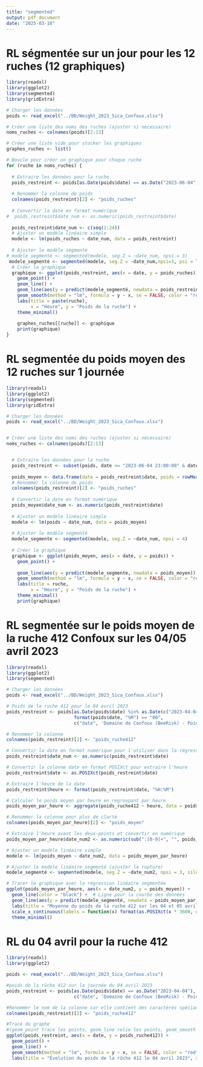 ```yaml
---
title: "segmented"
output: pdf_document
date: "2025-03-10"
---
```



# RL ségmentée sur un jour pour les 12 ruches (12 graphiques)

```r
library(readxl)
library(ggplot2)
library(segmented)
library(gridExtra)

# Charger les données
poids <- read_excel("../BD/Weight_2023_Sica_Confoux.xlsx")

# Créer une liste des noms des ruches (ajuster si nécessaire)
noms_ruches <- colnames(poids)[2:13]

# Créer une liste vide pour stocker les graphiques
graphes_ruches <- list()

# Boucle pour créer un graphique pour chaque ruche
for (ruche in noms_ruches) {
  
  # Extraire les données pour la ruche
  poids_restreint <- poids[as.Date(poids$date) == as.Date("2023-06-04"), c("date", ruche)]
  
  # Renommer la colonne de poids
  colnames(poids_restreint)[2] <- "poids_ruches"
  
  # Convertir la date en format numérique
#  poids_restreint$date_num <- as.numeric(poids_restreint$date)
  
  poids_restreint$date_num <- c(seq(1:24))
  # Ajuster un modèle linéaire simple
  modele <- lm(poids_ruches ~ date_num, data = poids_restreint)
  
  # Ajuster le modèle segmenté
# modele_segmenté <- segmented(modele, seg.Z = ~date_num, npsi = 3)
 modele_segmenté <- segmented(modele, seg.Z = ~date_num,npsi=3, psi = list(date_num= c(18,12,6)))
  # Créer le graphique
  graphique <- ggplot(poids_restreint, aes(x = date, y = poids_ruches)) +
    geom_point() +
    geom_line() +
    geom_line(aes(y = predict(modele_segmenté, newdata = poids_restreint)), color = "blue") +
    geom_smooth(method = "lm", formula = y ~ x, se = FALSE, color = "red") +  # Régression linéaire globale
    labs(title = paste(ruche), 
         x = "Heure", y = "Poids de la ruche") +
    theme_minimal()
  
    graphes_ruches[[ruche]] <- graphique
    print(graphique)
}
```


# RL segmentée du poids moyen des 12 ruches sur 1 journée

```r
library(readxl)
library(ggplot2)
library(segmented)
library(gridExtra)

# Charger les données
poids <- read_excel("../BD/Weight_2023_Sica_Confoux.xlsx")


# Créer une liste des noms des ruches (ajuster si nécessaire)
noms_ruches <- colnames(poids)[2:13]


  # Extraire les données pour la ruche
  poids_restreint <- subset(poids, date <= "2023-06-04 23:00:00" & date >= "2023-06-04 00:00:00")
 
  poids_moyen <- data.frame(date = poids_restreint$date, poids = rowMeans(poids_restreint[,-1])) 
  # Renommer la colonne de poids
  colnames(poids_restreint)[2] <- "poids_ruches"
  
  # Convertir la date en format numérique
  poids_moyen$date_num <- as.numeric(poids_restreint$date)
  
  # Ajuster un modèle linéaire simple
  modele <- lm(poids ~ date_num, data = poids_moyen)
  
  # Ajuster le modèle segmenté
  modele_segmente <- segmented(modele, seg.Z = ~date_num, npsi = 4)
  
  # Créer le graphique
  graphique <- ggplot(poids_moyen, aes(x = date, y = poids)) +
    geom_point() +
  
    geom_line(aes(y = predict(modele_segmente, newdata = poids_moyen)), color = "blue") +
    geom_smooth(method = "lm", formula = y ~ x, se = FALSE, color = "red") +  # Régression linéaire globale
    labs(title = ruche, 
         x = "Heure", y = "Poids de la ruche") +
    theme_minimal()
    print(graphique)
```


# RL segmentée sur le poids moyen de la ruche 412 Confoux sur les 04/05 avril 2023

```r
library(readxl)
library(ggplot2)
library(segmented)

# Charger les données
poids <- read_excel("../BD/Weight_2023_Sica_Confoux.xlsx")

# Poids de la ruche 412 pour le 04 avril 2023
poids_restreint <- poids[as.Date(poids$date) %in% as.Date(c("2023-04-04", "2023-04-05")) &
                         format(poids$date, "%M") == "00", 
                         c("date", 'Domaine de Confoux (BeeRisk) - Poids de la ruche « Ruche 412 »')]

# Renommer la colonne
colnames(poids_restreint)[2] <- "poids_ruche412"

# Convertir la date en format numérique pour l'utiliser dans la régression
poids_restreint$date_num <- as.numeric(poids_restreint$date)

# Convertir la colonne date en format POSIXct pour extraire l'heure
poids_restreint$date <- as.POSIXct(poids_restreint$date)

# Extraire l'heure de la date
poids_restreint$heure <- format(poids_restreint$date, "%H:%M")

# Calculer le poids moyen par heure en regroupant par heure
poids_moyen_par_heure <- aggregate(poids_ruche412 ~ heure, data = poids_restreint, FUN = mean)

# Renommer la colonne pour plus de clarté
colnames(poids_moyen_par_heure)[2] <- "poids_moyen"

# Extraire l'heure avant les deux-points et convertir en numérique
poids_moyen_par_heure$date_num2 <- as.numeric(sub(":[0-9]+", "", poids_moyen_par_heure$heure))

# Ajuster un modèle linéaire simple
modele <- lm(poids_moyen ~ date_num2, data = poids_moyen_par_heure)

# Ajuster le modèle linéaire segmenté (ajuster la rupture)
modele_segmenté <- segmented(modele, seg.Z = ~date_num2, npsi = 3, silent=TRUE)

# Tracer le graphique avec la régression linéaire segmentée
ggplot(poids_moyen_par_heure, aes(x = date_num2, y = poids_moyen)) +
  geom_line(color = "black") +  # Ligne pour la courbe des données
  geom_line(aes(y = predict(modele_segmenté, newdata = poids_moyen_par_heure)), color = "blue") + # Régression linéaire segmentée
  labs(title = "Moyenne du poids de la ruche 412 sur les 04 et 05 avril 2023", x = "Heure", y = "Poids de la ruche") +
  scale_x_continuous(labels = function(x) format(as.POSIXct(x * 3600, origin = "1970-01-01"), "%H:%M")) + # Conversion pour afficher l'heure
  theme_minimal()

```

# RL du 04 avril pour la ruche 412


```r
library(readxl)
library(ggplot2)

poids <- read_excel("../BD/Weight_2023_Sica_Confoux.xlsx")

#poids de la rûche 412 sur la journée du 04 avril 2023 
poids_restreint <- poids[as.Date(poids$date) == as.Date("2023-04-04"), 
                         c("date", 'Domaine de Confoux (BeeRisk) - Poids de la ruche « Ruche 412 »')]

#Renommer le nom de la colonne car elle contient des caractères spéciaux qui complique la suite
colnames(poids_restreint)[2] <- "poids_ruche412"

#Tracé du graphe 
#(geom_point trace les points, geom_line relie les points, geom_smooth trace la droite de régression linéaire)
ggplot(poids_restreint, aes(x = date, y = poids_ruche412)) +
  geom_point() +
  geom_line() +
  geom_smooth(method = "lm", formula = y ~ x, se = FALSE, color = "red") +
  labs(title = "Évolution du poids de la rûche 412 le 04 avril 2023", x = "Heure", y = "Poids de la ruche")
```
